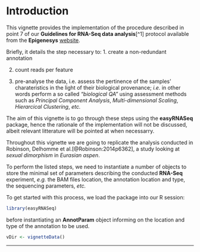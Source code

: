 # Introduction

This vignette provides the implementation of the procedure described in point 
7 of our __Guidelines for RNA-Seq data analysis__[^1] protocol available from
the __Epigenesys__ [website](http://www.epigenesys.eu).

Briefly, it details the step necessary to:
1. create a non-redundant annotation

2. count reads per feature

3. pre-analyse the data, i.e. assess the pertinence of the samples' 
charateristics in the light of their biological provenance; _i.e._ in other words
perform a so called _"biological QA"_ using assessment methods such as _Principal
Component Analysis_, _Multi-dimensional Scaling_, _Hierarcical Clustering_, _etc._

The aim of this vignette is to go through these steps using the __easyRNASeq__
package, hence the rationale of the implementation will not be discussed, albeit
relevant litterature will be pointed at when necessarry.

Throughout this vignette we are going to replicate the analysis conducted in
Robinson, Delhomme et al.[@Robinson:2014p6362], a study looking at _sexual
dimorphism_ in _Eurasian aspen_.

To perform the listed steps, we need to instantiate a number 
of objects to store the minimal set of parameters describing the conducted 
__RNA-Seq__ experiment, _e.g._ the BAM files location, the annotation location 
and type, the sequencing parameters, _etc._

To get started with this process, we load the package into our R session:

```r
library(easyRNASeq)
```

before instantiating an __AnnotParam__ object informing on the location and type
of the annotation to be used.

```r
vDir <- vignetteData()
```
----